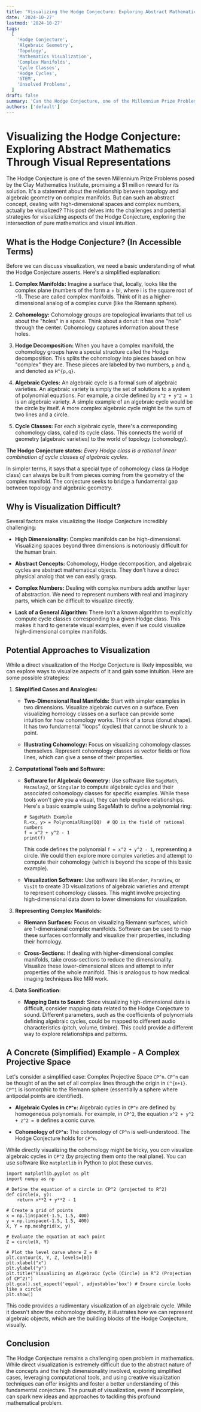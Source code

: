 ```yaml
---
title: 'Visualizing the Hodge Conjecture: Exploring Abstract Mathematics Through Visual Representations'
date: '2024-10-27'
lastmod: '2024-10-27'
tags:
  [
    'Hodge Conjecture',
    'Algebraic Geometry',
    'Topology',
    'Mathematics Visualization',
    'Complex Manifolds',
    'Cycle Classes',
    'Hodge Cycles',
    'STEM',
    'Unsolved Problems',
  ]
draft: false
summary: 'Can the Hodge Conjecture, one of the Millennium Prize Problems, be visualized?  This post explores the challenges and potential approaches to visualizing abstract mathematical concepts like complex manifolds, cycle classes, and Hodge cycles, providing insights into this fundamental question in algebraic geometry and topology.'
authors: ['default']
---
```


# Visualizing the Hodge Conjecture: Exploring Abstract Mathematics Through Visual Representations

The Hodge Conjecture is one of the seven Millennium Prize Problems posed by the Clay Mathematics Institute, promising a $1 million reward for its solution. It's a statement about the relationship between topology and algebraic geometry on complex manifolds. But can such an abstract concept, dealing with high-dimensional spaces and complex numbers, actually be visualized? This post delves into the challenges and potential strategies for visualizing aspects of the Hodge Conjecture, exploring the intersection of pure mathematics and visual intuition.

## What is the Hodge Conjecture? (In Accessible Terms)

Before we can discuss visualization, we need a basic understanding of what the Hodge Conjecture asserts. Here's a simplified explanation:

1. **Complex Manifolds:** Imagine a surface that, locally, looks like the complex plane (numbers of the form a + bi, where i is the square root of -1). These are called complex manifolds. Think of it as a higher-dimensional analog of a complex curve (like the Riemann sphere).

2. **Cohomology:** Cohomology groups are topological invariants that tell us about the "holes" in a space. Think about a donut: it has one "hole" through the center. Cohomology captures information about these holes.

3. **Hodge Decomposition:** When you have a complex manifold, the cohomology groups have a special structure called the Hodge decomposition. This splits the cohomology into pieces based on how "complex" they are. These pieces are labeled by two numbers, `p` and `q`, and denoted as `H^{p,q}`.

4. **Algebraic Cycles:** An algebraic cycle is a formal sum of algebraic varieties. An algebraic variety is simply the set of solutions to a system of polynomial equations. For example, a circle defined by `x^2 + y^2 = 1` is an algebraic variety. A simple example of an algebraic cycle would be the circle by itself. A more complex algebraic cycle might be the sum of two lines and a circle.

5. **Cycle Classes:** For each algebraic cycle, there's a corresponding cohomology class, called its cycle class. This connects the world of geometry (algebraic varieties) to the world of topology (cohomology).

**The Hodge Conjecture states:** _Every Hodge class is a rational linear combination of cycle classes of algebraic cycles._

In simpler terms, it says that a special type of cohomology class (a Hodge class) can always be built from pieces coming from the geometry of the complex manifold. The conjecture seeks to bridge a fundamental gap between topology and algebraic geometry.

## Why is Visualization Difficult?

Several factors make visualizing the Hodge Conjecture incredibly challenging:

- **High Dimensionality:** Complex manifolds can be high-dimensional. Visualizing spaces beyond three dimensions is notoriously difficult for the human brain.

- **Abstract Concepts:** Cohomology, Hodge decomposition, and algebraic cycles are abstract mathematical objects. They don't have a direct physical analog that we can easily grasp.

- **Complex Numbers:** Dealing with complex numbers adds another layer of abstraction. We need to represent numbers with real and imaginary parts, which can be difficult to visualize directly.

- **Lack of a General Algorithm:** There isn't a known algorithm to explicitly compute cycle classes corresponding to a given Hodge class. This makes it hard to generate visual examples, even if we could visualize high-dimensional complex manifolds.

## Potential Approaches to Visualization

While a direct visualization of the Hodge Conjecture is likely impossible, we can explore ways to visualize aspects of it and gain some intuition. Here are some possible strategies:

1. **Simplified Cases and Analogies:**

   - **Two-Dimensional Real Manifolds:** Start with simpler examples in two dimensions. Visualize algebraic curves on a surface. Even visualizing homology classes on a surface can provide some intuition for how cohomology works. Think of a torus (donut shape). It has two fundamental "loops" (cycles) that cannot be shrunk to a point.

   - **Illustrating Cohomology:** Focus on visualizing cohomology classes themselves. Represent cohomology classes as vector fields or flow lines, which can give a sense of their properties.

2. **Computational Tools and Software:**

   - **Software for Algebraic Geometry:** Use software like `SageMath`, `Macaulay2`, or `Singular` to compute algebraic cycles and their associated cohomology classes for specific examples. While these tools won't give you a visual, they can help explore relationships. Here's a basic example using SageMath to define a polynomial ring:

     ```plaintext
     # SageMath Example
     R.<x, y> = PolynomialRing(QQ)  # QQ is the field of rational numbers
     f = x^2 + y^2 - 1
     print(f)
     ```

     This code defines the polynomial `f = x^2 + y^2 - 1`, representing a circle. We could then explore more complex varieties and attempt to compute their cohomology (which is beyond the scope of this basic example).

   - **Visualization Software:** Use software like `Blender`, `ParaView`, or `VisIt` to create 3D visualizations of algebraic varieties and attempt to represent cohomology classes. This might involve projecting high-dimensional data down to lower dimensions for visualization.

3. **Representing Complex Manifolds:**

   - **Riemann Surfaces:** Focus on visualizing Riemann surfaces, which are 1-dimensional complex manifolds. Software can be used to map these surfaces conformally and visualize their properties, including their homology.

   - **Cross-Sections:** If dealing with higher-dimensional complex manifolds, take cross-sections to reduce the dimensionality. Visualize these lower-dimensional slices and attempt to infer properties of the whole manifold. This is analogous to how medical imaging techniques like MRI work.

4. **Data Sonification:**

   - **Mapping Data to Sound:** Since visualizing high-dimensional data is difficult, consider mapping data related to the Hodge Conjecture to sound. Different parameters, such as the coefficients of polynomials defining algebraic cycles, could be mapped to different audio characteristics (pitch, volume, timbre). This could provide a different way to explore relationships and patterns.

## A Concrete (Simplified) Example - A Complex Projective Space

Let's consider a simplified case: Complex Projective Space `CP^n`. `CP^n` can be thought of as the set of all complex lines through the origin in `C^{n+1}`. `CP^1` is isomorphic to the Riemann sphere (essentially a sphere where antipodal points are identified).

- **Algebraic Cycles in `CP^n`:** Algebraic cycles in `CP^n` are defined by homogeneous polynomials. For example, in `CP^2`, the equation `x^2 + y^2 + z^2 = 0` defines a conic curve.

- **Cohomology of `CP^n`:** The cohomology of `CP^n` is well-understood. The Hodge Conjecture holds for `CP^n`.

While directly visualizing the cohomology might be tricky, you _can_ visualize algebraic cycles in `CP^2` (by projecting them onto the real plane). You can use software like `matplotlib` in Python to plot these curves.

```plaintext
import matplotlib.pyplot as plt
import numpy as np

# Define the equation of a circle in CP^2 (projected to R^2)
def circle(x, y):
    return x**2 + y**2 - 1

# Create a grid of points
x = np.linspace(-1.5, 1.5, 400)
y = np.linspace(-1.5, 1.5, 400)
X, Y = np.meshgrid(x, y)

# Evaluate the equation at each point
Z = circle(X, Y)

# Plot the level curve where Z = 0
plt.contour(X, Y, Z, levels=[0])
plt.xlabel("x")
plt.ylabel("y")
plt.title("Visualizing an Algebraic Cycle (Circle) in R^2 (Projection of CP^2)")
plt.gca().set_aspect('equal', adjustable='box') # Ensure circle looks like a circle
plt.show()
```

This code provides a rudimentary visualization of an algebraic cycle. While it doesn't show the cohomology directly, it illustrates how we can represent algebraic objects, which are the building blocks of the Hodge Conjecture, visually.

## Conclusion

The Hodge Conjecture remains a challenging open problem in mathematics. While direct visualization is extremely difficult due to the abstract nature of the concepts and the high dimensionality involved, exploring simplified cases, leveraging computational tools, and using creative visualization techniques can offer insights and foster a better understanding of this fundamental conjecture. The pursuit of visualization, even if incomplete, can spark new ideas and approaches to tackling this profound mathematical problem.
